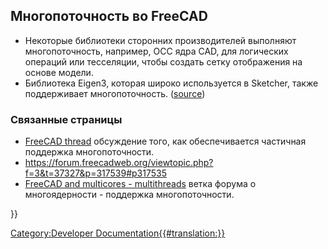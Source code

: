 <languages/>

{{VeryImportantMessage|Это тупик, который нуждается в расширении.}}

<span id="Multithreading_in_FreeCAD"></span>
== Многопоточность во FreeCAD ==

<div class="mw-translate-fuzzy">
* Некоторые библиотеки сторонних производителей выполняют многопоточность, например, OCC ядра CAD, для логических операций или тесселяции, чтобы создать сетку отображения на основе модели.
* Библиотека Eigen3, которая широко используется в Sketcher, также поддерживает многопоточность. ([https://forum.freecadweb.org/viewtopic.php?f=3&t=37327&p=317539#p317535 source])
</div>

<span id="Related_links"></span>
=== Связанные страницы ===

<div class="mw-translate-fuzzy">
* [https://forum.freecadweb.org/viewtopic.php?f=4&t=17501&p=173095 FreeCAD thread] обсуждение того, как обеспечивается частичная поддержка многопоточности.
* https://forum.freecadweb.org/viewtopic.php?f=3&t=37327&p=317539#p317535
* [https://forum.freecadweb.org/viewtopic.php?f=8&t=37398 FreeCAD and multicores - multithreads] ветка форума о многоядерности - поддержка многопоточности.
</div>


{{Powerdocnavi{{#translation:}}}}
[[Category:Developer Documentation{{#translation:}}]]